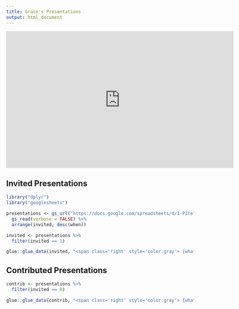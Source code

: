 ---
title: Grace's Presentations
output: html_document
---

<iframe src='https://onedrive.live.com/embed?cid=E590185091C363B2&resid=E590185091C363B2%21112&authkey=AG9CBDB1YlCWq0s&em=2&wdAr=1.7777777777777777' width='610px' height='367px' frameborder='0'>This is an embedded <a target='_blank' href='https://office.com'>Microsoft Office</a> presentation, powered by <a target='_blank' href='https://office.com/webapps'>Office Online</a>.</iframe>

## Invited Presentations

```{r, include = FALSE}
library("dplyr")
library("googlesheets")
```


```{r, echo = FALSE, message = FALSE, warning = FALSE}
presentations <- gs_url("https://docs.google.com/spreadsheets/d/1-PItelqpv0Sb_LdiEDqb8O3D_Roii5nVTL07IRVbRtA/edit#gid=0", verbose = FALSE) %>%
  gs_read(verbose = FALSE) %>%
  arrange(invited, desc(when))
```

```{r, results = "asis", echo = FALSE}
invited <- presentations %>%
  filter(invited == 1)

glue::glue_data(invited, "<span class='right' style='color:gray'> {what} </span> <span class'left'>**{where}**</span> <br> <blockquote> {who}, [\"{title}.\"]({link}) </blockquote>")
```

## Contributed Presentations

```{r, results = "asis", echo = FALSE}
contrib <- presentations %>%
  filter(invited == 0)

glue::glue_data(contrib, "<span class='right' style='color:gray'> {what} </span> <span class'left'>**{where}**</span> <br> <blockquote> {who}, [\"{title}.\"]({link}) </blockquote>")
```

